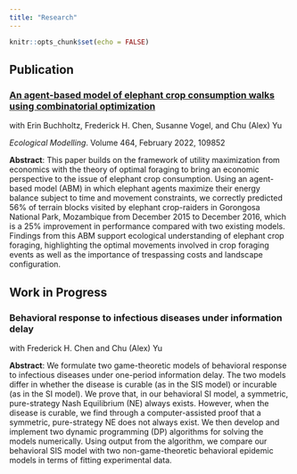 ```yaml
---
title: "Research"
---
```


```r
knitr::opts_chunk$set(echo = FALSE)
```
## Publication

### [An agent-based model of elephant crop consumption walks using combinatorial optimization](https://www.sciencedirect.com/science/article/pii/S0304380021003902)

with Erin Buchholtz, Frederick H. Chen, Susanne Vogel, and Chu (Alex) Yu

*Ecological Modelling*. Volume 464, February 2022, 109852

**Abstract**:
This paper builds on the framework of utility maximization from economics with the theory of optimal foraging to bring an economic perspective to the issue of elephant crop consumption. Using an agent-based model (ABM) in which elephant agents maximize their energy balance subject to time and movement constraints, we correctly predicted 56\% of terrain blocks visited by elephant crop-raiders in Gorongosa National Park, Mozambique from December 2015 to December 2016, which is a 25\% improvement in performance compared with two existing models. Findings from this ABM support ecological understanding of elephant crop foraging, highlighting the optimal movements involved in crop foraging events as well as the importance of trespassing costs and landscape configuration.

## Work in Progress

### Behavioral response to infectious diseases under information delay


with Frederick H. Chen and Chu (Alex) Yu

**Abstract**:
We formulate two game-theoretic models of behavioral response to infectious diseases under one-period information delay. The two models differ in whether the disease is curable (as in the SIS model) or incurable (as in the SI model). We prove that, in our behavioral SI model, a symmetric, pure-strategy Nash Equilibrium (NE) always exists. However, when the disease is curable, we find through a computer-assisted proof that a symmetric, pure-strategy NE does not always exist. We then develop and implement two dynamic programming (DP) algorithms for solving the models numerically. Using output from the algorithm, we compare our behavioral SIS model with two non-game-theoretic behavioral epidemic models in terms of fitting experimental data.




